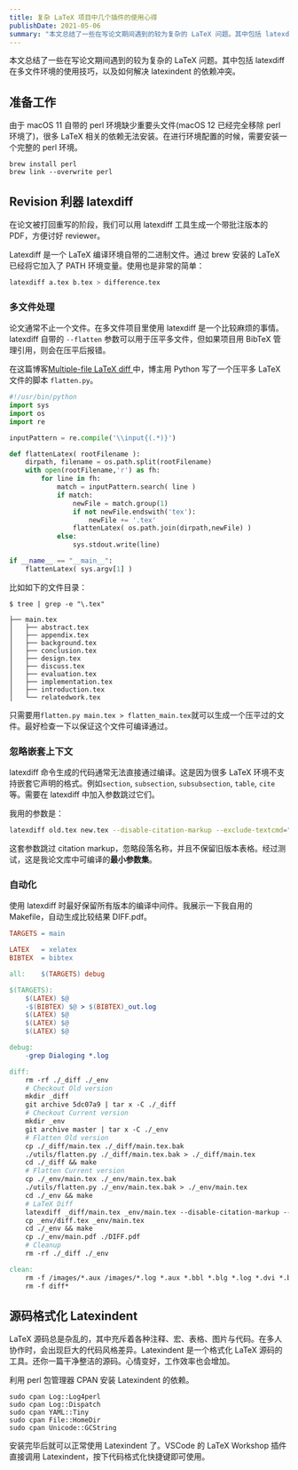 ```yaml
---
title: 复杂 LaTeX 项目中几个插件的使用心得
publishDate: 2021-05-06
summary: "本文总结了一些在写论文期间遇到的较为复杂的 LaTeX 问题。其中包括 latexdiff 在多文件环境的使用技巧，以及如何解决 latexindent 的依赖冲突。"
---
```


本文总结了一些在写论文期间遇到的较为复杂的 LaTeX 问题。其中包括 latexdiff 在多文件环境的使用技巧，以及如何解决 latexindent 的依赖冲突。



## 准备工作

由于 macOS 11 自带的 perl 环境缺少重要头文件(macOS 12 已经完全移除 perl 环境了)，很多 LaTeX 相关的依赖无法安装。在进行环境配置的时候，需要安装一个完整的 perl 环境。

```shell
brew install perl
brew link --overwrite perl
```

## Revision 利器 latexdiff

在论文被打回重写的阶段，我们可以用 latexdiff 工具生成一个带批注版本的 PDF，方便讨好 reviewer。

Latexdiff 是一个 LaTeX 编译环境自带的二进制文件。通过 brew 安装的 LaTeX 已经将它加入了 PATH 环境变量。使用也是非常的简单：

```bash
latexdiff a.tex b.tex > difference.tex
```

### 多文件处理

论文通常不止一个文件。在多文件项目里使用 latexdiff 是一个比较麻烦的事情。latexdiff 自带的 `--flatten` 参数可以用于压平多文件，但如果项目用 BibTeX 管理引用，则会在压平后报错。

在这篇博客[Multiple-file LaTeX diff ](http://dropbearcode.blogspot.com/2011/09/multiple-file-latex-diff.html)中，博主用 Python 写了一个压平多 LaTeX 文件的脚本 `flatten.py`。

```python filename=flatten.py
#!/usr/bin/python
import sys
import os
import re

inputPattern = re.compile('\\input{(.*)}')

def flattenLatex( rootFilename ):
    dirpath, filename = os.path.split(rootFilename)
    with open(rootFilename,'r') as fh:
        for line in fh:
            match = inputPattern.search( line )
            if match:
                newFile = match.group(1)
                if not newFile.endswith('tex'):
                    newFile += '.tex'
                flattenLatex( os.path.join(dirpath,newFile) )
            else:
                sys.stdout.write(line)

if __name__ == "__main__":
    flattenLatex( sys.argv[1] )
```

比如如下的文件目录：

```
$ tree | grep -e "\.tex"

├── main.tex
│   ├── abstract.tex
│   ├── appendix.tex
│   ├── background.tex
│   ├── conclusion.tex
│   ├── design.tex
│   ├── discuss.tex
│   ├── evaluation.tex
│   ├── implementation.tex
│   ├── introduction.tex
│   └── relatedwork.tex
```

只需要用`flatten.py main.tex > flatten_main.tex`就可以生成一个压平过的文件。最好检查一下以保证这个文件可编译通过。

### 忽略嵌套上下文

latexdiff 命令生成的代码通常无法直接通过编译。这是因为很多 LaTeX 环境不支持嵌套它声明的格式。例如`section`, `subsection`, `subsubsection`, `table`, `cite`等。需要在 latexdiff 中加入参数跳过它们。

我用的参数是：

```bash
latexdiff old.tex new.tex --disable-citation-markup --exclude-textcmd="section,subsection,subsubsection" --config="PICTUREENV=(?:picture|DIFnomarkup|table)[\w\d*@]*"
```

这套参数跳过 citation markup，忽略段落名称，并且不保留旧版本表格。经过测试，这是我论文库中可编译的**最小参数集**。

### 自动化

使用 latexdiff 时最好保留所有版本的编译中间件。我展示一下我自用的 Makefile，自动生成比较结果 DIFF.pdf。

```makefile filename=Makefile
TARGETS = main

LATEX	= xelatex
BIBTEX	= bibtex

all:    $(TARGETS) debug

$(TARGETS):
	$(LATEX) $@
	-$(BIBTEX) $@ > $(BIBTEX)_out.log
	$(LATEX) $@
	$(LATEX) $@
	$(LATEX) $@

debug:
	-grep Dialoging *.log

diff:
	rm -rf ./_diff ./_env
	# Checkout Old version
	mkdir _diff
	git archive 5dc07a9 | tar x -C ./_diff
	# Checkout Current version
	mkdir _env
	git archive master | tar x -C ./_env
	# Flatten Old version
	cp ./_diff/main.tex ./_diff/main.tex.bak
	./utils/flatten.py ./_diff/main.tex.bak > ./_diff/main.tex
	cd ./_diff && make
	# Flatten Current version
	cp ./_env/main.tex ./_env/main.tex.bak
	./utils/flatten.py ./_env/main.tex.bak > ./_env/main.tex
	cd ./_env && make
	# LaTeX Diff
	latexdiff _diff/main.tex _env/main.tex --disable-citation-markup --exclude-textcmd="section,subsection,subsubsection" --config="PICTUREENV=(?:picture|DIFnomarkup|table)[\w\d*@]*" > _env/diff.tex
	cp _env/diff.tex _env/main.tex
	cd ./_env && make
	cp ./_env/main.pdf ./DIFF.pdf
	# Cleanup
	rm -rf ./_diff ./_env

clean:
	rm -f /images/*.aux /images/*.log *.aux *.bbl *.blg *.log *.dvi *.bak *~ $(TARGETS:%=%.pdf)
	rm -f diff*
```

## 源码格式化 Latexindent

LaTeX 源码总是杂乱的，其中充斥着各种注释、宏、表格、图片与代码。在多人协作时，会出现巨大的代码风格差异。Latexindent 是一个格式化 LaTeX 源码的工具。还你一篇干净整洁的源码。心情变好，工作效率也会增加。

利用 perl 包管理器 CPAN 安装 Latexindent 的依赖。

```shell
sudo cpan Log::Log4perl
sudo cpan Log::Dispatch
sudo cpan YAML::Tiny
sudo cpan File::HomeDir
sudo cpan Unicode::GCString
```

安装完毕后就可以正常使用 Latexindent 了。VSCode 的 LaTeX Workshop 插件直接调用 Latexindent，按下代码格式化快捷键即可使用。
